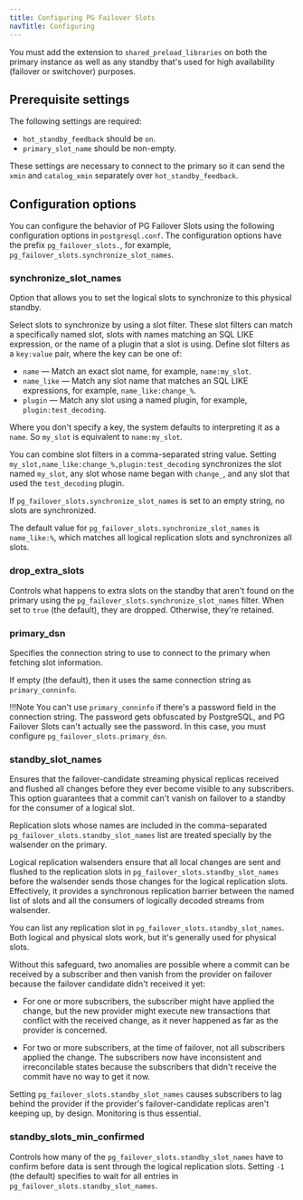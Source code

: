 ```yaml
---
title: Configuring PG Failover Slots
navTitle: Configuring
---
```


You must add the extension to `shared_preload_libraries` on both the primary instance as well as any standby that's used for high availability (failover or switchover) purposes.

## Prerequisite settings

The following settings are required: 

- `hot_standby_feedback` should be `on`.
- `primary_slot_name` should be non-empty.

These settings are necessary to connect to the primary so it can send the `xmin` and `catalog_xmin` separately over `hot_standby_feedback`.

## Configuration options

You can configure the behavior of PG Failover Slots using the following configuration options in `postgresql.conf`. The configuration options have the prefix `pg_failover_slots.`, for example, `pg_failover_slots.synchronize_slot_names`.

### synchronize_slot_names
Option that allows you to set the logical slots to synchronize to this physical standby. 

Select slots to synchronize by using a slot filter. These slot filters can match a specifically named slot, slots with names matching an SQL LIKE expression, or the name of a plugin that a slot is using. Define slot filters as a `key:value` pair, where the key can be one of:

* `name` &mdash; Match an exact slot name, for example, `name:my_slot`.
* `name_like` &mdash; Match any slot name that matches an SQL LIKE expressions, for example, `name_like:change_%`.
* `plugin` &mdash; Match any slot using a named plugin, for example, `plugin:test_decoding`.

Where you don't specify a key, the system defaults to interpreting it as a `name`. So `my_slot` is equivalent to `name:my_slot`.

You can combine slot filters in a comma-separated string value. Setting `my_slot,name_like:change_%,plugin:test_decoding` synchronizes the slot named `my_slot`, any slot whose name began with `change_`, and any slot that used the `test_decoding` plugin.

If `pg_failover_slots.synchronize_slot_names` is set to an empty string, no slots are synchronized.

The default value for `pg_failover_slots.synchronize_slot_names` is `name_like:%`, which matches all logical replication slots and synchronizes all slots.

### drop_extra_slots
Controls what happens to extra slots on the standby that aren't found on the primary using the `pg_failover_slots.synchronize_slot_names` filter. When set to `true` (the default), they are dropped. Otherwise, they're retained.

### primary_dsn
Specifies the connection string to use to connect to the primary when fetching slot information.

If empty (the default), then it uses the same connection string as `primary_conninfo`.

!!!Note 
   You can't use `primary_conninfo` if there's a password field in the connection string. The password gets obfuscated by PostgreSQL, and PG Failover Slots can't actually see the password. In this case, you must configure `pg_failover_slots.primary_dsn`.

### standby_slot_names
Ensures that the failover-candidate streaming physical replicas received and flushed all changes before they ever become visible to any subscribers. This option guarantees that a commit can't vanish on failover to a standby for the consumer of a logical slot.

Replication slots whose names are included in the comma-separated `pg_failover_slots.standby_slot_names` list are treated specially by the walsender on the primary.

Logical replication walsenders ensure that all local changes are sent and flushed to the replication slots in `pg_failover_slots.standby_slot_names` before the walsender sends those changes for the logical replication slots. Effectively, it provides a synchronous replication barrier between the named list of slots and all the consumers of logically decoded streams from walsender.

You can list any replication slot in `pg_failover_slots.standby_slot_names`. Both logical and physical slots work, but it's generally used for physical slots.

Without this safeguard, two anomalies are possible where a commit can be received by a subscriber and then vanish from the provider on failover because the failover candidate didn't received it yet:

- For one or more subscribers, the subscriber might have applied the change, but the new provider might execute new transactions that conflict with the received change, as it never happened as far as the provider is concerned.

- For two or more subscribers, at the time of failover, not all subscribers applied the change. The subscribers now have inconsistent and irreconcilable states because the subscribers that didn't receive the commit have no way to get it now.

Setting `pg_failover_slots.standby_slot_names` causes subscribers to lag behind the provider if the provider's failover-candidate replicas aren't keeping up, by design. Monitoring is thus essential.

### standby_slots_min_confirmed
Controls how many of the `pg_failover_slots.standby_slot_names` have to confirm before data is sent through the logical replication slots. Setting `-1` (the default) specifies to wait for all entries in `pg_failover_slots.standby_slot_names`.
